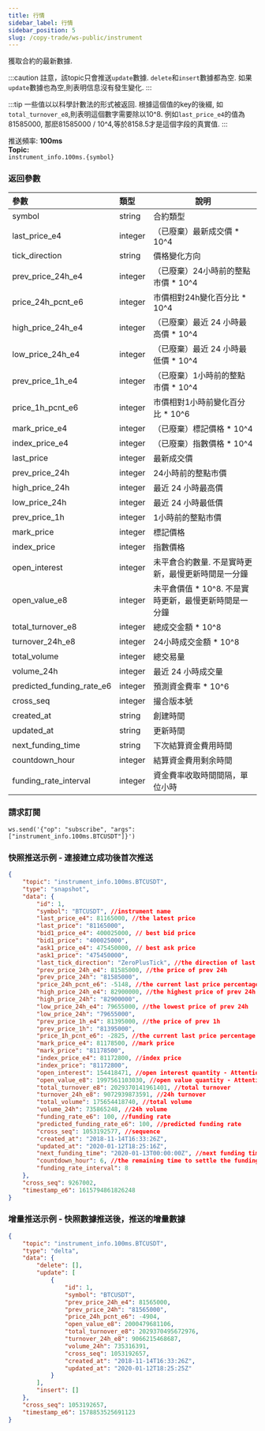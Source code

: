 ```yaml
---
title: 行情
sidebar_label: 行情
sidebar_position: 5
slug: /copy-trade/ws-public/instrument
---
```

獲取合約的最新數據.

:::caution
註意，該topic只會推送`update`數據. `delete`和`insert`數據都為空. 如果`update`數據也為空,則表明信息沒有發生變化.
:::

:::tip
一些值以以科學計數法的形式被返回. 根據這個值的key的後綴, 如`total_turnover_e8`,則表明這個數字需要除以10^8.
例如`last_price_e4`的值為81585000, 那麽81585000 / 10^4,等於8158.5才是這個字段的真實值.
:::

推送頻率: **100ms**<br/>
**Topic:**<br/>
`instrument_info.100ms.{symbol}`

### 返回參數
| 參數 | 類型 | 說明|
|:----- |:-----|----- |
|symbol|string |合約類型 |
|last_price_e4 |integer |（已廢棄）最新成交價 * 10^4  |
|tick_direction |string |價格變化方向 |
|prev_price_24h_e4 |integer |（已廢棄）24小時前的整點市價 * 10^4 |
|price_24h_pcnt_e6 |integer |市價相對24h變化百分比 * 10^4 |
|high_price_24h_e4 |integer |（已廢棄）最近 24 小時最高價 * 10^4 |
|low_price_24h_e4 |integer |（已廢棄）最近 24 小時最低價 * 10^4 |
|prev_price_1h_e4 |integer |（已廢棄）1小時前的整點市價 * 10^4 |
|price_1h_pcnt_e6 |integer |市價相對1小時前變化百分比 * 10^6 |
|mark_price_e4 |integer |（已廢棄）標記價格 * 10^4 |
|index_price_e4 |integer |（已廢棄）指數價格 * 10^4 |
|last_price |integer |最新成交價 |
|prev_price_24h |integer |24小時前的整點市價 |
|high_price_24h |integer |最近 24 小時最高價 |
|low_price_24h |integer |最近 24 小時最低價 |
|prev_price_1h |integer |1小時前的整點市價 |
|mark_price |integer |標記價格 |
|index_price |integer |指數價格 |
|open_interest |integer |未平倉合約數量. 不是實時更新，最慢更新時間是一分鐘 |
|open_value_e8 |integer |未平倉價值 * 10^8. 不是實時更新，最慢更新時間是一分鐘 |
|total_turnover_e8 |integer |總成交金額 * 10^8 |
|turnover_24h_e8 |integer |24小時成交金額 * 10^8 |
|total_volume |integer |總交易量 |
|volume_24h |integer |最近 24 小時成交量 |
|predicted_funding_rate_e6 |integer |預測資金費率 * 10^6 |
|cross_seq |integer |撮合版本號 |
|created_at |string |創建時間 |
|updated_at |string |更新時間 |
|next_funding_time |string |下次結算資金費用時間 |
|countdown_hour |integer |結算資金費用剩余時間 |
|funding_rate_interval |integer |資金費率收取時間間隔，單位小時|

### 請求訂閱

```http
ws.send('{"op": "subscribe", "args": ["instrument_info.100ms.BTCUSDT"]}')
```

### 快照推送示例 - 連接建立成功後首次推送

```json
{
    "topic": "instrument_info.100ms.BTCUSDT",
    "type": "snapshot",
    "data": {
        "id": 1,
        "symbol": "BTCUSDT", //instrument name
        "last_price_e4": 81165000, //the latest price
        "last_price": "81165000",
        "bid1_price_e4": 400025000, // best bid price
        "bid1_price": "400025000",
        "ask1_price_e4": 475450000, // best ask price
        "ask1_price": "475450000",
        "last_tick_direction": "ZeroPlusTick", //the direction of last tick:PlusTick,ZeroPlusTick,MinusTick,ZeroMinusTick
        "prev_price_24h_e4": 81585000, //the price of prev 24h
        "prev_price_24h": "81585000",
        "price_24h_pcnt_e6": -5148, //the current last price percentage change from prev 24h price
        "high_price_24h_e4": 82900000, //the highest price of prev 24h
        "high_price_24h": "82900000",
        "low_price_24h_e4": 79655000, //the lowest price of prev 24h
        "low_price_24h": "79655000",
        "prev_price_1h_e4": 81395000, //the price of prev 1h
        "prev_price_1h": "81395000",
        "price_1h_pcnt_e6": -2825, //the current last price percentage change from prev 1h price
        "mark_price_e4": 81178500, //mark price
        "mark_price": "81178500",
        "index_price_e4": 81172800, //index price
        "index_price": "81172800",
        "open_interest": 154418471, //open interest quantity - Attention, the update is not immediate - slowest update is 1 minute
        "open_value_e8": 1997561103030, //open value quantity - Attention, the update is not immediate - the slowest update is 1 minute
        "total_turnover_e8": 2029370141961401, //total turnover
        "turnover_24h_e8": 9072939873591, //24h turnover
        "total_volume": 175654418740, //total volume
        "volume_24h": 735865248, //24h volume
        "funding_rate_e6": 100, //funding rate
        "predicted_funding_rate_e6": 100, //predicted funding rate
        "cross_seq": 1053192577, //sequence
        "created_at": "2018-11-14T16:33:26Z",
        "updated_at": "2020-01-12T18:25:16Z",
        "next_funding_time": "2020-01-13T00:00:00Z", //next funding time
        "countdown_hour": 6, //the remaining time to settle the funding fee
        "funding_rate_interval": 8
    },
    "cross_seq": 9267002,
    "timestamp_e6": 1615794861826248
}
```

### 增量推送示例 - 快照數據推送後，推送的增量數據

```json
{
    "topic": "instrument_info.100ms.BTCUSDT",
    "type": "delta",
    "data": {
        "delete": [],
        "update": [
            {
                "id": 1,
                "symbol": "BTCUSDT",
                "prev_price_24h_e4": 81565000,
                "prev_price_24h": "81565000",
                "price_24h_pcnt_e6": -4904,
                "open_value_e8": 2000479681106,
                "total_turnover_e8": 2029370495672976,
                "turnover_24h_e8": 9066215468687,
                "volume_24h": 735316391,
                "cross_seq": 1053192657,
                "created_at": "2018-11-14T16:33:26Z",
                "updated_at": "2020-01-12T18:25:25Z"
            }
        ],
        "insert": []
    },
    "cross_seq": 1053192657,
    "timestamp_e6": 1578853525691123
}
```